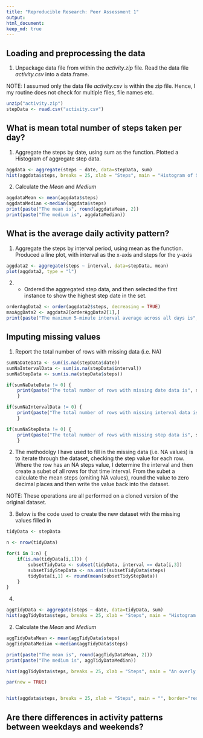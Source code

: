 ```yaml
---
title: "Reproducible Research: Peer Assessment 1"
output: 
html_document:
keep_md: true
---
```



## Loading and preprocessing the data

1. Unpackage data file from within the *activity.zip* file. Read the data file *activity.csv* into a data.frame.

NOTE: I assumed only the data file *activity.csv* is within the zip file. Hence, I my routine does not check for multiple files, file names etc.
```r

unzip("activity.zip")
stepData <- read.csv("activity.csv")

```


## What is mean total number of steps taken per day?
1. Aggregate the steps by date, using sum as the function. Plotted a Histogram of aggregate step data.
```r

aggdata <- aggregate(steps ~ date, data=stepData, sum)
hist(aggdata$steps, breaks = 25, xlab = "Steps", main = "Histogram of Steps")

```

2. Calculate the _Mean_ and _Medium_
```r

aggdataMean <- mean(aggdata$steps)
aggdataMedian <-median(aggdata$steps)
print(paste("The mean is", round(aggdataMean, 2))
print(paste("The medium is", aggdataMedian))

```



## What is the average daily activity pattern?
1. Aggregate the steps by interval period, using mean as the function. Produced a line plot, with interval as the x-axis and steps for the y-axis

```r

aggdata2 <- aggregate(steps ~ interval, data=stepData, mean)
plot(aggdata2, type = "l")

```

2. - Ordered the aggregated step data, and then selected the first instance to show the highest step date in the set.
```r
orderAggData2 <- order(aggdata2$steps, decreasing = TRUE)
maxAggData2 <- aggdata2[orderAggData2[1],]
print(paste("The maximum 5-minute interval average across all days is", row.names(maxAggData2)))

```



## Imputing missing values
1. Report the total number of rows with missing data (i.e. NA)
```r
sumNaDateData <- sum(is.na(stepData$date))
sumNaIntervalData <- sum(is.na(stepData$interval))
sumNaStepData <- sum(is.na(stepData$steps))

if(sumNaDateData != 0) {
    print(paste("The total number of rows with missing date data is", sumNaDateData))
    }

if(sumNaIntervalData != 0) {
    print(paste("The total number of rows with missing interval data is", sumNaIntervalData))
    }

if(sumNaStepData != 0) {
    print(paste("The total number of rows with missing step data is", sumNaStepData))
    }

```

2. The methodolgy I have used to fill in the missing data (i.e. NA values) is to iterate through the dataset, checking the step value for each row. Where the row has an NA steps value, I determine the interval and then create a subet of all rows for that time interval. From the subet a calculate the mean steps (omiting NA values), round the value to zero decimal places and then write the value back into the dataset.

NOTE: These operations are all performed on a cloned version of the original dataset.

3. Below is the code used to create the new dataset with the missing values filled in 

```r
tidyData <- stepData

n <- nrow(tidyData)

for(i in 1:n) {
    if(is.na(tidyData[i,1])) {
        subsetTidyData <- subset(tidyData, interval == data[i,3])
        subsetTidyStepData <- na.omit(subsetTidyData$steps)
        tidyData[i,1] <- round(mean(subsetTidyStepData))
    }
}

```

4. 







```r

aggTidyData <- aggregate(steps ~ date, data=tidyData, sum)
hist(aggTidyData$steps, breaks = 25, xlab = "Steps", main = "Histogram of Steps")

```

2. Calculate the _Mean_ and _Medium_
```r

aggTidyDataMean <- mean(aggTidyData$steps)
aggTidyDataMedian <-median(aggTidyData$steps)

print(paste("The mean is", round(aggTidyDataMean, 2)))
print(paste("The medium is", aggTidyDataMedian))

```


```r
hist(aggTidyData$steps, breaks = 25, xlab = "Steps", main = "An overly of both Histograms", col="blue", ylim = c(0, 20))

par(new = TRUE)


hist(aggdata$steps, breaks = 25, xlab = "Steps", main = "", border="red", ylim = c(0, 20))

```












## Are there differences in activity patterns between weekdays and weekends?
```r

```

